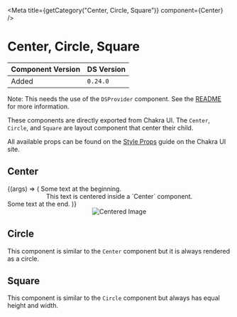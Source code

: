 

<Meta title={getCategory("Center, Circle, Square")} component={Center} />

# Center, Circle, Square

| Component Version | DS Version |
| ----------------- | ---------- |
| Added             | `0.24.0`   |

Note: This needs the use of the `DSProvider` component. See the
[README](https://nypl.github.io/nypl-design-system/storybook-static/?path=/story/chakra-ui--page#dsprovider)
for more information.

These components are directly exported from Chakra UI. The `Center`, `Circle`,
and `Square` are layout component that center their child.

All available props can be found on the [Style Props](https://chakra-ui.com/docs/features/style-props)
guide on the Chakra UI site.

## Center

<Canvas>
  <Story
    name="Center, Circle, Square"
    args={{
      padding: "s",
      bg: "var(--nypl-colors-brand-primary)",
      color: "var(--nypl-colors-ui-white)",
    }}
  >
    {(args) => (
      <Box>
        Some text at the beginning.
        <Center {...args}>
          This text is centered inside a `Center` component.
        </Center>
        Some text at the end.
      </Box>
    )}
  </Story>
</Canvas>

<Canvas>
  <DSProvider>
    <Center border="1px solid" borderColor="var(--nypl-colors-ui-gray-medium)">
      <Image
        src="https://placeimg.com/300/400/arch"
        alt="Centered Image"
        imageSize={ImageSizes.Medium}
      />
    </Center>
  </DSProvider>
</Canvas>

## Circle

This component is similar to the `Center` component but it is always rendered as
a circle.

<Canvas>
  <DSProvider>
    <HStack spacing="s">
      <Circle size="50px" bg="var(--nypl-colors-brand-secondary)">
        <Icon
          name={IconNames.Download}
          color={IconColors.UiWhite}
          size={IconSizes.Large}
        />
      </Circle>
      <Circle size="50px" bg="var(--nypl-colors-ui-link-primary)">
        <Icon
          name={IconNames.Check}
          color={IconColors.UiWhite}
          size={IconSizes.Large}
        />
      </Circle>
    </HStack>
  </DSProvider>
</Canvas>

## Square

This component is similar to the `Circle` component but always has equal height
and width.

<Canvas>
  <DSProvider>
    <HStack spacing="s">
      <Square size="50px" bg="var(--nypl-colors-brand-secondary)">
        <Icon
          name={IconNames.Download}
          color={IconColors.UiWhite}
          size={IconSizes.Large}
        />
      </Square>
      <Square size="50px" bg="var(--nypl-colors-ui-link-primary)">
        <Icon
          name={IconNames.Check}
          color={IconColors.UiWhite}
          size={IconSizes.Large}
        />
      </Square>
    </HStack>
  </DSProvider>
</Canvas>
